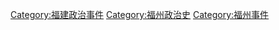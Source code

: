 [[Category:福建政治事件|Category:福建政治事件]]
[[Category:福州政治史|Category:福州政治史]]
[[Category:福州事件|Category:福州事件]]